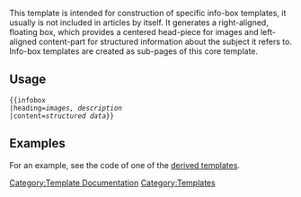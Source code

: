This template is intended for construction of specific info-box templates, it usually is not included in articles by itself. It generates a right-aligned, floating box, which provides a centered head-piece for images and left-aligned content-part for structured information about the subject it refers to. Info-box templates are created as sub-pages of this core template.

==Usage==
 <nowiki>{{infobox</nowiki>
 |heading=''images, description''
 |content=''structured data''<nowiki>}}</nowiki>

==Examples==
For an example, see the code of one of the [[:Category:Infobox Templates|derived templates]].

<noinclude>[[Category:Template Documentation]]</noinclude>
<includeonly>[[Category:Templates]]</includeonly>